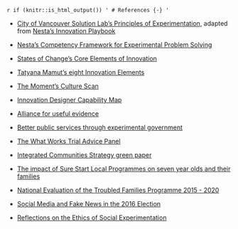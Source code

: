 `r if (knitr::is_html_output()) '
# References {-}
'`

- [City of Vancouver Solution Lab’s Principles of Experimentation](https://vancouver.ca/files/cov/navigating-complexity-solutions-lab.pdf), adapted from [Nesta’s Innovation Playbook](https://www.nesta.org.uk/toolkit/playbook-for-innovation-learning/)  

- [Nesta’s Competency Framework for Experimental Problem Solving](https://media.nesta.org.uk/documents/Nesta_CompetencyFramework_Guide_July2019.pdf) 

- [States of Change’s Core Elements of Innovation](https://states-of-change.org/assets/images/StatesofChange_Curriculum_Craft.png)    

- [Tatyana Mamut’s eight Innovation Elements](https://gww.gov.bc.ca/sites/default/files/group/file/2019/0207/remixtatyanamamutleadingacultureofinnovationlowres.pdf) 

- [The Moment’s Culture Scan](https://info.themoment.is/innovationculture) 

- [Innovation Designer Capability Map](https://cdn2.hubspot.net/hubfs/3903042/themoment_InnovationDesignersCapabilityMap.pdf) 

- [Alliance for useful evidence](https://www.alliance4usefulevidence.org/)

- [Better public services through experimental government](https://www.alliance4usefulevidence.org/publication/better-public-services-through-experimental-government/)

- [The What Works Trial Advice Panel](https://www.gov.uk/government/publications/cross-government-trial-advice-panel-role-and-membership)

- [Integrated Communities Strategy green paper](https://www.gov.uk/government/consultations/integrated-communities-strategy-green-paper)

- [The impact of Sure Start Local Programmes on seven year olds and their families](https://assets.publishing.service.gov.uk/government/uploads/system/uploads/attachment_data/file/495329/The_impact_of_Sure_Start_local_programmes_on_7-year-olds_and_their_families.pdf)

- [National Evaluation of the Troubled Families Programme 2015 - 2020](https://assets.publishing.service.gov.uk/government/uploads/system/uploads/attachment_data/file/786891/National_evaluation_of_the_Troubled_Families_Programme_2015_to_2020_family_outcomes___national_and_local_datasets_part_4.pdf)

- [Social Media and Fake News in the 2016 Election](https://pubs.aeaweb.org/doi/pdfplus/10.1257/jep.31.2.211)

- [Reflections on the Ethics of Social Experimentation](https://www.degruyter.com/view/journals/jgd/6/1/article-p87.xml)